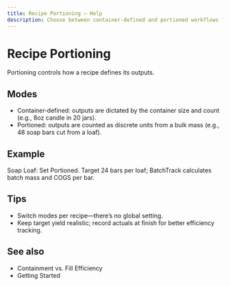 ```yaml
---
title: Recipe Portioning — Help
description: Choose between container‑defined and portioned workflows for accurate outputs and costs.
---
```


# Recipe Portioning

Portioning controls how a recipe defines its outputs.

## Modes

- Container‑defined: outputs are dictated by the container size and count (e.g., 8oz candle in 20 jars).
- Portioned: outputs are counted as discrete units from a bulk mass (e.g., 48 soap bars cut from a loaf).

## Example

Soap Loaf: Set Portioned. Target 24 bars per loaf; BatchTrack calculates batch mass and COGS per bar.

## Tips

- Switch modes per recipe—there’s no global setting.
- Keep target yield realistic; record actuals at finish for better efficiency tracking.

## See also

- Containment vs. Fill Efficiency
- Getting Started
